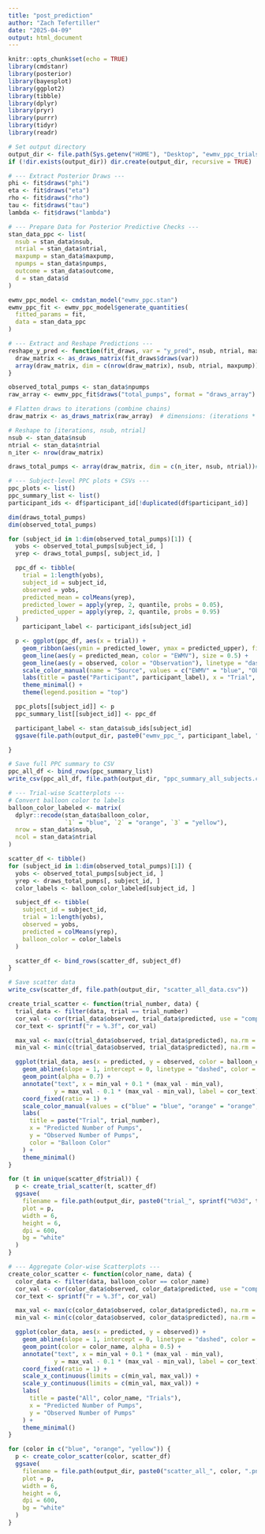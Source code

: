 ```yaml
---
title: "post_prediction"
author: "Zach Tefertiller"
date: "2025-04-09"
output: html_document
---
```



```r
knitr::opts_chunk$set(echo = TRUE)
library(cmdstanr)
library(posterior)
library(bayesplot)
library(ggplot2)
library(tibble)
library(dplyr)
library(pryr)
library(purrr)
library(tidyr)
library(readr)
```



```r
# Set output directory
output_dir <- file.path(Sys.getenv("HOME"), "Desktop", "ewmv_ppc_trials")
if (!dir.exists(output_dir)) dir.create(output_dir, recursive = TRUE)

# --- Extract Posterior Draws ---
phi <- fit$draws("phi")
eta <- fit$draws("eta")
rho <- fit$draws("rho")
tau <- fit$draws("tau")
lambda <- fit$draws("lambda")

# --- Prepare Data for Posterior Predictive Checks ---
stan_data_ppc <- list(
  nsub = stan_data$nsub,
  ntrial = stan_data$ntrial,
  maxpump = stan_data$maxpump,
  npumps = stan_data$npumps,
  outcome = stan_data$outcome,
  d = stan_data$d
)

ewmv_ppc_model <- cmdstan_model("ewmv_ppc.stan")
ewmv_ppc_fit <- ewmv_ppc_model$generate_quantities(
  fitted_params = fit,
  data = stan_data_ppc
)

# --- Extract and Reshape Predictions ---
reshape_y_pred <- function(fit_draws, var = "y_pred", nsub, ntrial, maxpump) {
  draw_matrix <- as_draws_matrix(fit_draws$draws(var))
  array(draw_matrix, dim = c(nrow(draw_matrix), nsub, ntrial, maxpump))
}

observed_total_pumps <- stan_data$npumps
raw_array <- ewmv_ppc_fit$draws("total_pumps", format = "draws_array")  # dimensions: iterations x chains x variables

# Flatten draws to iterations (combine chains)
draw_matrix <- as_draws_matrix(raw_array)  # dimensions: (iterations * chains) × (nsub * ntrial)

# Reshape to [iterations, nsub, ntrial]
nsub <- stan_data$nsub
ntrial <- stan_data$ntrial
n_iter <- nrow(draw_matrix)

draws_total_pumps <- array(draw_matrix, dim = c(n_iter, nsub, ntrial))# dims: iterations x nsub x ntrial

# --- Subject-level PPC plots + CSVs ---
ppc_plots <- list()
ppc_summary_list <- list()
participant_ids <- df$participant_id[!duplicated(df$participant_id)]

dim(draws_total_pumps)
dim(observed_total_pumps)

for (subject_id in 1:dim(observed_total_pumps)[1]) {
  yobs <- observed_total_pumps[subject_id, ]
  yrep <- draws_total_pumps[, subject_id, ]

  ppc_df <- tibble(
    trial = 1:length(yobs),
    subject_id = subject_id,
    observed = yobs,
    predicted_mean = colMeans(yrep),
    predicted_lower = apply(yrep, 2, quantile, probs = 0.05),
    predicted_upper = apply(yrep, 2, quantile, probs = 0.95)
  )
    participant_label <- participant_ids[subject_id]

  p <- ggplot(ppc_df, aes(x = trial)) +
    geom_ribbon(aes(ymin = predicted_lower, ymax = predicted_upper), fill = "lightblue", alpha = 0.5) +
    geom_line(aes(y = predicted_mean, color = "EWMV"), size = 0.5) +
    geom_line(aes(y = observed, color = "Observation"), linetype = "dashed", size = 0.5) +
    scale_color_manual(name = "Source", values = c("EWMV" = "blue", "Observation" = "black")) +
    labs(title = paste("Participant", participant_label), x = "Trial", y = "Number of Pumps") +
    theme_minimal() +
    theme(legend.position = "top")

  ppc_plots[[subject_id]] <- p
  ppc_summary_list[[subject_id]] <- ppc_df

  participant_label <- stan_data$sub_ids[subject_id]
  ggsave(file.path(output_dir, paste0("ewmv_ppc_", participant_label, ".png")), width = 6, height = 4, dpi = 600, bg = "white")

}

# Save full PPC summary to CSV
ppc_all_df <- bind_rows(ppc_summary_list)
write_csv(ppc_all_df, file.path(output_dir, "ppc_summary_all_subjects.csv"))

# --- Trial-wise Scatterplots ---
# Convert balloon color to labels
balloon_color_labeled <- matrix(
  dplyr::recode(stan_data$balloon_color,
                `1` = "blue", `2` = "orange", `3` = "yellow"),
  nrow = stan_data$nsub,
  ncol = stan_data$ntrial
)

scatter_df <- tibble()
for (subject_id in 1:dim(observed_total_pumps)[1]) {
  yobs <- observed_total_pumps[subject_id, ]
  yrep <- draws_total_pumps[, subject_id, ]
  color_labels <- balloon_color_labeled[subject_id, ]

  subject_df <- tibble(
    subject_id = subject_id,
    trial = 1:length(yobs),
    observed = yobs,
    predicted = colMeans(yrep),
    balloon_color = color_labels
  )

  scatter_df <- bind_rows(scatter_df, subject_df)
}

# Save scatter data
write_csv(scatter_df, file.path(output_dir, "scatter_all_data.csv"))

create_trial_scatter <- function(trial_number, data) {
  trial_data <- filter(data, trial == trial_number)
  cor_val <- cor(trial_data$observed, trial_data$predicted, use = "complete.obs")
  cor_text <- sprintf("r = %.3f", cor_val)

  max_val <- max(c(trial_data$observed, trial_data$predicted), na.rm = TRUE)
  min_val <- min(c(trial_data$observed, trial_data$predicted), na.rm = TRUE)

  ggplot(trial_data, aes(x = predicted, y = observed, color = balloon_color)) +
    geom_abline(slope = 1, intercept = 0, linetype = "dashed", color = "gray") +
    geom_point(alpha = 0.7) +
    annotate("text", x = min_val + 0.1 * (max_val - min_val), 
             y = max_val - 0.1 * (max_val - min_val), label = cor_text) +
    coord_fixed(ratio = 1) +
    scale_color_manual(values = c("blue" = "blue", "orange" = "orange", "yellow" = "gold")) +
    labs(
      title = paste("Trial", trial_number),
      x = "Predicted Number of Pumps",
      y = "Observed Number of Pumps",
      color = "Balloon Color"
    ) +
    theme_minimal()
}

for (t in unique(scatter_df$trial)) {
  p <- create_trial_scatter(t, scatter_df)
  ggsave(
    filename = file.path(output_dir, paste0("trial_", sprintf("%03d", t), "_scatter.png")),
    plot = p,
    width = 6,
    height = 6,
    dpi = 600,
    bg = "white"
  )
}

# --- Aggregate Color-wise Scatterplots ---
create_color_scatter <- function(color_name, data) {
  color_data <- filter(data, balloon_color == color_name)
  cor_val <- cor(color_data$observed, color_data$predicted, use = "complete.obs")
  cor_text <- sprintf("r = %.3f", cor_val)

  max_val <- max(c(color_data$observed, color_data$predicted), na.rm = TRUE)
  min_val <- min(c(color_data$observed, color_data$predicted), na.rm = TRUE)

  ggplot(color_data, aes(x = predicted, y = observed)) +
    geom_abline(slope = 1, intercept = 0, linetype = "dashed", color = "gray") +
    geom_point(color = color_name, alpha = 0.5) +
    annotate("text", x = min_val + 0.1 * (max_val - min_val), 
             y = max_val - 0.1 * (max_val - min_val), label = cor_text) +
    coord_fixed(ratio = 1) +
    scale_x_continuous(limits = c(min_val, max_val)) +
    scale_y_continuous(limits = c(min_val, max_val)) +
    labs(
      title = paste("All", color_name, "Trials"),
      x = "Predicted Number of Pumps",
      y = "Observed Number of Pumps"
    ) +
    theme_minimal()
}

for (color in c("blue", "orange", "yellow")) {
  p <- create_color_scatter(color, scatter_df)
  ggsave(
    filename = file.path(output_dir, paste0("scatter_all_", color, ".png")),
    plot = p,
    width = 6,
    height = 6,
    dpi = 600,
    bg = "white"
  )
}



```



